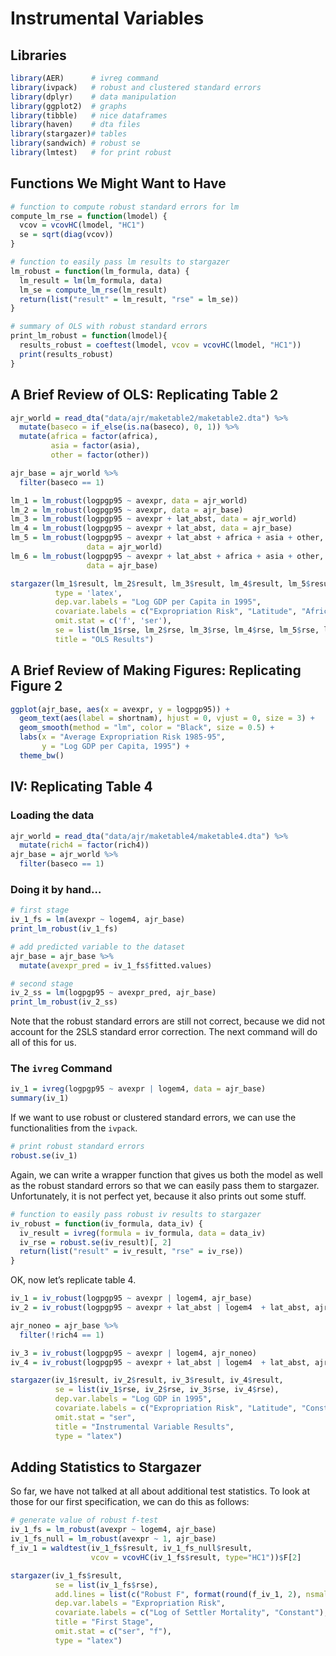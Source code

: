 # Instrumental Variables

## Libraries
```r
library(AER)      # ivreg command
library(ivpack)   # robust and clustered standard errors
library(dplyr)    # data manipulation
library(ggplot2)  # graphs
library(tibble)   # nice dataframes
library(haven)    # dta files
library(stargazer)# tables
library(sandwich) # robust se
library(lmtest)   # for print robust
```

## Functions We Might Want to Have
```r
# function to compute robust standard errors for lm
compute_lm_rse = function(lmodel) {
  vcov = vcovHC(lmodel, "HC1")
  se = sqrt(diag(vcov))
}

# function to easily pass lm results to stargazer
lm_robust = function(lm_formula, data) {
  lm_result = lm(lm_formula, data)
  lm_se = compute_lm_rse(lm_result)
  return(list("result" = lm_result, "rse" = lm_se))
}

# summary of OLS with robust standard errors
print_lm_robust = function(lmodel){
  results_robust = coeftest(lmodel, vcov = vcovHC(lmodel, "HC1"))
  print(results_robust)
}
```

## A Brief Review of OLS: Replicating Table 2

```r
ajr_world = read_dta("data/ajr/maketable2/maketable2.dta") %>% 
  mutate(baseco = if_else(is.na(baseco), 0, 1)) %>% 
  mutate(africa = factor(africa),
         asia = factor(asia),
         other = factor(other))  

ajr_base = ajr_world %>% 
  filter(baseco == 1) 
```

```r
lm_1 = lm_robust(logpgp95 ~ avexpr, data = ajr_world)
lm_2 = lm_robust(logpgp95 ~ avexpr, data = ajr_base)
lm_3 = lm_robust(logpgp95 ~ avexpr + lat_abst, data = ajr_world)
lm_4 = lm_robust(logpgp95 ~ avexpr + lat_abst, data = ajr_base)
lm_5 = lm_robust(logpgp95 ~ avexpr + lat_abst + africa + asia + other, 
                 data = ajr_world)
lm_6 = lm_robust(logpgp95 ~ avexpr + lat_abst + africa + asia + other, 
                 data = ajr_base)
```
```r
stargazer(lm_1$result, lm_2$result, lm_3$result, lm_4$result, lm_5$result, lm_6$result, 
          type = 'latex',
          dep.var.labels = "Log GDP per Capita in 1995",
          covariate.labels = c("Expropriation Risk", "Latitude", "Africa", "Asia", "Other", "Constant"),
          omit.stat = c('f', 'ser'),
          se = list(lm_1$rse, lm_2$rse, lm_3$rse, lm_4$rse, lm_5$rse, lm_6$rse),
          title = "OLS Results")
```

## A Brief Review of Making Figures: Replicating Figure 2
```r
ggplot(ajr_base, aes(x = avexpr, y = logpgp95)) + 
  geom_text(aes(label = shortnam), hjust = 0, vjust = 0, size = 3) + 
  geom_smooth(method = "lm", color = "Black", size = 0.5) + 
  labs(x = "Average Expropriation Risk 1985-95",
       y = "Log GDP per Capita, 1995") +
  theme_bw()
```

## IV: Replicating Table 4

### Loading the data
```r
ajr_world = read_dta("data/ajr/maketable4/maketable4.dta") %>% 
  mutate(rich4 = factor(rich4))
ajr_base = ajr_world %>% 
  filter(baseco == 1)
```


### Doing it by hand...

```r
# first stage
iv_1_fs = lm(avexpr ~ logem4, ajr_base)
print_lm_robust(iv_1_fs)

# add predicted variable to the dataset
ajr_base = ajr_base %>% 
  mutate(avexpr_pred = iv_1_fs$fitted.values)

# second stage
iv_2_ss = lm(logpgp95 ~ avexpr_pred, ajr_base)
print_lm_robust(iv_2_ss)
```
Note that the robust standard errors are still not correct, because we did not account for the 2SLS standard error correction. The next command will do all of this for us. 

### The `ivreg` Command
```r
iv_1 = ivreg(logpgp95 ~ avexpr | logem4, data = ajr_base)
summary(iv_1)
```
If we want to use robust or clustered standard errors, we can use the functionalities from the `ivpack`. 
```r
# print robust standard errors
robust.se(iv_1)
```

Again, we can write a wrapper function that gives us both the model as well as the robust standard errors so that we can easily pass them to stargazer. Unfortunately, it is not perfect yet, because it also prints out some stuff.  

```r
# function to easily pass robust iv results to stargazer
iv_robust = function(iv_formula, data_iv) {
  iv_result = ivreg(formula = iv_formula, data = data_iv)
  iv_rse = robust.se(iv_result)[, 2]
  return(list("result" = iv_result, "rse" = iv_rse))
}
```
OK, now let's replicate table 4. 

```r
iv_1 = iv_robust(logpgp95 ~ avexpr | logem4, ajr_base)
iv_2 = iv_robust(logpgp95 ~ avexpr + lat_abst | logem4  + lat_abst, ajr_base)

ajr_noneo = ajr_base %>% 
  filter(!rich4 == 1)

iv_3 = iv_robust(logpgp95 ~ avexpr | logem4, ajr_noneo)
iv_4 = iv_robust(logpgp95 ~ avexpr + lat_abst | logem4  + lat_abst, ajr_noneo)
```
```r
stargazer(iv_1$result, iv_2$result, iv_3$result, iv_4$result, 
          se = list(iv_1$rse, iv_2$rse, iv_3$rse, iv_4$rse),
          dep.var.labels = "Log GDP in 1995",
          covariate.labels = c("Expropriation Risk", "Latitude", "Constant"),
          omit.stat = "ser",
          title = "Instrumental Variable Results", 
          type = "latex")
```

## Adding Statistics to Stargazer
So far, we have not talked at all about additional test statistics. To look at those for our first specification, we can do this as follows: 

```r
# generate value of robust f-test
iv_1_fs = lm_robust(avexpr ~ logem4, ajr_base)
iv_1_fs_null = lm_robust(avexpr ~ 1, ajr_base)
f_iv_1 = waldtest(iv_1_fs$result, iv_1_fs_null$result, 
                  vcov = vcovHC(iv_1_fs$result, type="HC1"))$F[2]
```

```r
stargazer(iv_1_fs$result,
          se = list(iv_1_fs$rse),
          add.lines = list(c("Robust F", format(round(f_iv_1, 2), nsmall = 2))),
          dep.var.labels = "Expropriation Risk",
          covariate.labels = c("Log of Settler Mortality", "Constant"),
          title = "First Stage",
          omit.stat = c("ser", "f"),
          type = "latex")
```




